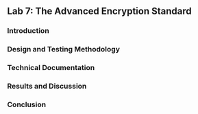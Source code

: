 ## Lab 7: The Advanced Encryption Standard

### Introduction

### Design and Testing Methodology

### Technical Documentation

### Results and Discussion

### Conclusion